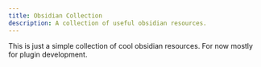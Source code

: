 ```yaml
---
title: Obsidian Collection
description: A collection of useful obsidian resources.
---
```


This is just a simple collection of cool obsidian resources. 
For now mostly for plugin development.
